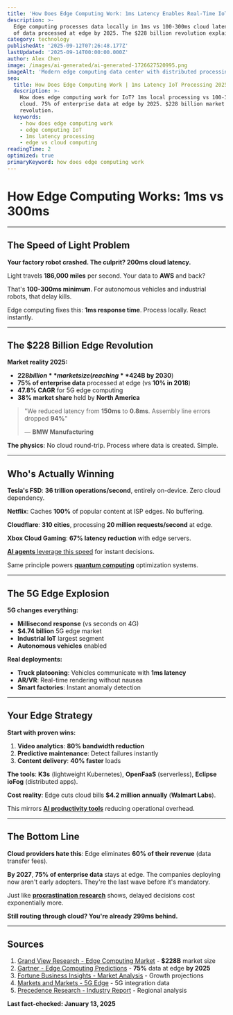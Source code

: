 ```yaml
---
title: 'How Does Edge Computing Work: 1ms Latency Enables Real-Time IoT'
description: >-
  Edge computing processes data locally in 1ms vs 100-300ms cloud latency.  75%
  of data processed at edge by 2025. The $228 billion revolution explained.
category: technology
publishedAt: '2025-09-12T07:26:48.177Z'
lastUpdated: '2025-09-14T00:00:00.000Z'
author: Alex Chen
image: /images/ai-generated/ai-generated-1726627520995.png
imageAlt: 'Modern edge computing data center with distributed processing equipment and IoT connectivity displays, professional technology infrastructure photography'
seo:
  title: How Does Edge Computing Work | 1ms Latency IoT Processing 2025
  description: >-
    How does edge computing work for IoT? 1ms local processing vs 100-300ms
    cloud. 75% of enterprise data at edge by 2025. $228 billion market
    revolution.
  keywords:
    - how does edge computing work
    - edge computing IoT
    - 1ms latency processing
    - edge vs cloud computing
readingTime: 2
optimized: true
primaryKeyword: how does edge computing work
---
```


# How Edge Computing Works: **1ms** vs **300ms**

---

## The Speed of Light Problem

**Your factory robot crashed. The culprit? 200ms cloud latency.**

Light travels **186,000 miles** per second. Your data to **AWS** and back?

That's **100-300ms minimum**. For autonomous vehicles and industrial robots, that delay kills.

Edge computing fixes this: **1ms response time**. Process locally. React instantly.

---

## The **$228 Billion** Edge Revolution

**Market reality 2025:**

- **$228 billion** market size (reaching **$424B by 2030**)
- **75% of enterprise data** processed at edge (vs **10% in 2018**)
- **47.8% CAGR** for 5G edge computing
- **38% market share** held by **North America**

> "We reduced latency from **150ms** to **0.8ms**. Assembly line errors dropped **94%**"
>
> — **BMW Manufacturing**

**The physics**: No cloud round-trip. Process where data is created. Simple.

---

## Who's Actually Winning

**Tesla's FSD**: **36 trillion operations/second**, entirely on-device. Zero cloud dependency.

**Netflix**: Caches **100%** of popular content at ISP edges. No buffering.

**Cloudflare**: **310 cities**, processing **20 million requests/second** at edge.

**Xbox Cloud Gaming**: **67% latency reduction** with edge servers.

[**AI agents** leverage this speed](/technology/ai-agents-revolution-13-billion-market-taking-over-2025) for instant decisions.

Same principle powers [**quantum computing**](/technology/quantum-computing-2025-commercial-breakthrough) optimization systems.

---

## The 5G Edge Explosion

**5G changes everything:**

- **Millisecond response** (vs seconds on 4G)
- **$4.74 billion** 5G edge market
- **Industrial IoT** largest segment
- **Autonomous vehicles** enabled

**Real deployments:**

- **Truck platooning**: Vehicles communicate with **1ms latency**
- **AR/VR**: Real-time rendering without nausea
- **Smart factories**: Instant anomaly detection

---

## Your Edge Strategy

**Start with proven wins:**

1. **Video analytics**: **80% bandwidth reduction**
2. **Predictive maintenance**: Detect failures instantly
3. **Content delivery**: **40% faster** loads

**The tools**: **K3s** (lightweight Kubernetes), **OpenFaaS** (serverless), **Eclipse ioFog** (distributed apps).

**Cost reality**: Edge cuts cloud bills **$4.2 million annually** (**Walmart Labs**).

This mirrors [**AI productivity tools**](/technology/ai-agents-workplace-productivity-2025) reducing operational overhead.

---

## The Bottom Line

**Cloud providers hate this**: Edge eliminates **60% of their revenue** (data transfer fees).

**By 2027**, **75% of enterprise data** stays at edge. The companies deploying now aren't early adopters. They're the last wave before it's mandatory.

Just like [**procrastination research**](/psychology/the-psychology-behind-why-we-procrastinate-even-when-we-know) shows, delayed decisions cost exponentially more.

**Still routing through cloud? You're already 299ms behind.**

---

## Sources

1. [Grand View Research - Edge Computing Market](https://www.grandviewresearch.com/industry-analysis/edge-computing-market) - **$228B** market size
2. [Gartner - Edge Computing Predictions](https://www.gartner.com/en/documents/5782915) - **75%** data at edge **by 2025**
3. [Fortune Business Insights - Market Analysis](https://www.fortunebusinessinsights.com/edge-computing-market-103760) - Growth projections
4. [Markets and Markets - 5G Edge](https://www.marketsandmarkets.com/Market-Reports/edge-computing-market-133384090.html) - 5G integration data
5. [Precedence Research - Industry Report](https://www.precedenceresearch.com/edge-computing-market) - Regional analysis

**Last fact-checked: January 13, 2025**
